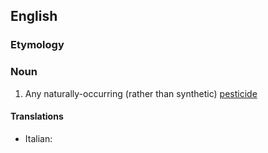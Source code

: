 ==English==

===Etymology===
{{prefix|en|bio|pesticide}}

===Noun===
{{en-noun}}

# Any naturally-occurring (rather than synthetic) [[pesticide]]

====Translations====
* Italian: {{t+|it|biopesticida|m}}